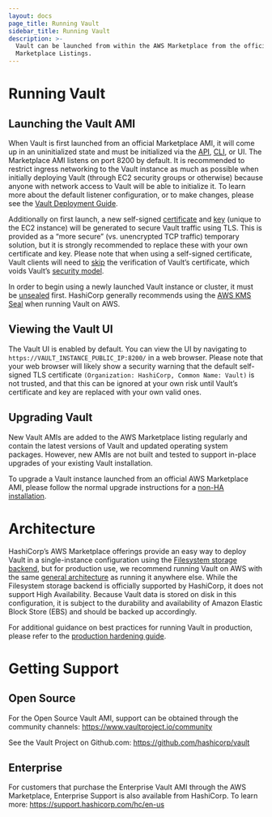 ```yaml
---
layout: docs
page_title: Running Vault
sidebar_title: Running Vault
description: >-
  Vault can be launched from within the AWS Marketplace from the official Vault
  Marketplace Listings.
---
```


# Running Vault

## Launching the Vault AMI

When Vault is first launched from an official Marketplace AMI, it will come up in an uninitialized state and must be initialized via the [API](https://www.vaultproject.io/api/system/init.html), [CLI](/docs/commands/operator/init.html), or UI. The Marketplace AMI listens on port 8200 by default. It is recommended to restrict ingress networking to the Vault instance as much as possible when initially deploying Vault (through EC2 security groups or otherwise) because anyone with network access to Vault will be able to initialize it. To learn more about the default listener configuration, or to make changes, please see the [Vault Deployment Guide](https://learn.hashicorp.com/vault/operations/ops-deployment-guide#listener-stanza).

Additionally on first launch, a new self-signed [certificate](/docs/configuration/listener/tcp.html#tls_cert_file) and [key](/docs/configuration/listener/tcp.html#tls_key_file) (unique to the EC2 instance) will be generated to secure Vault traffic using TLS. This is provided as a “more secure” (vs. unencrypted TCP traffic) temporary solution, but it is strongly recommended to replace these with your own certificate and key. Please note that when using a self-signed certificate, Vault clients will need to [skip](/docs/commands/#vault_skip_verify) the verification of Vault’s certificate, which voids Vault’s [security model](/docs/internals/security.html).

In order to begin using a newly launched Vault instance or cluster, it must be [unsealed](/docs/concepts/seal.html) first. HashiCorp generally recommends using the [AWS KMS Seal](/docs/configuration/seal/awskms.html) when running Vault on AWS.

## Viewing the Vault UI
The Vault UI is enabled by default. You can view the UI by navigating to `https://VAULT_INSTANCE_PUBLIC_IP:8200/` in a web browser. Please note that your web browser will likely show a security warning that the default self-signed TLS certificate `(Organization: HashiCorp, Common Name: Vault)` is not trusted, and that this can be ignored at your own risk until Vault’s certificate and key are replaced with your own valid ones.

## Upgrading Vault
New Vault AMIs are added to the AWS Marketplace listing regularly and contain the latest versions of Vault and updated operating system packages. However, new AMIs are not built and tested to support in-place upgrades of your existing Vault installation.

To upgrade a Vault instance launched from an official AWS Marketplace AMI, please follow the normal upgrade instructions for a [non-HA installation](https://www.vaultproject.io/docs/upgrading/index.html#non-ha-installations).

# Architecture
HashiCorp’s AWS Marketplace offerings provide an easy way to deploy Vault in a single-instance configuration using the [Filesystem storage backend](/docs/configuration/storage/filesystem.html), but for production use, we recommend running Vault on AWS with the same [general architecture](/docs/internals/architecture.html) as running it anywhere else. While the Filesystem storage backend is officially supported by HashiCorp, it does not support High Availability. Because Vault data is stored on disk in this configuration, it is subject to the durability and availability of Amazon Elastic Block Store (EBS) and should be backed up accordingly.

For additional guidance on best practices for running Vault in production, please refer to the [production hardening guide](https://learn.hashicorp.com/vault/day-one/production-hardening).

# Getting Support

## Open Source
For the Open Source Vault AMI, support can be obtained through the community channels: <https://www.vaultproject.io/community>

See the Vault Project on Github.com: <https://github.com/hashicorp/vault>

## Enterprise
For customers that purchase the Enterprise Vault AMI through the AWS Marketplace, Enterprise Support is also available from HashiCorp. To learn more: <https://support.hashicorp.com/hc/en-us>
